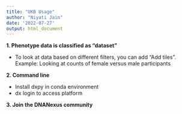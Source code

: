 ```yaml
---
title: "UKB Usage"
author: "Niyati Jain"
date: '2022-07-27'
output: html_document
---
```


**1. Phenotype data is classified as "dataset"**

+ To look at data based on different filters, you can add "Add tiles". Example: Looking at counts of female versus male participants


**2. Command line**

+ Install dxpy in conda environment
+ dx login to access platform

**3. Join the DNANexus community** 

